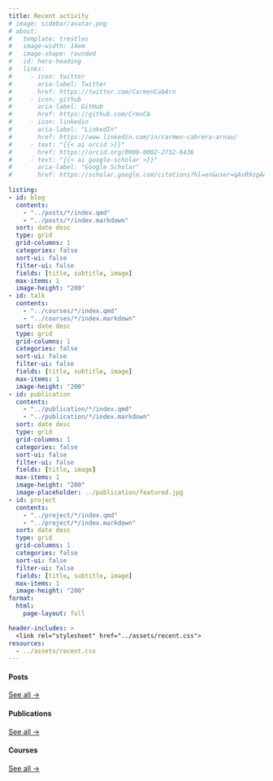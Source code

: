 ```yaml
---
title: Recent activity
# image: sidebar/avatar.png
# about:
#   template: trestles
#   image-width: 14em
#   image-shape: rounded
#   id: hero-heading
#   links:
#     - icon: twitter
#       aria-label: Twitter
#       href: https://twitter.com/CarmenCabArn
#     - icon: github
#       aria-label: GitHub
#       href: https://github.com/CrmnCA
#     - icon: linkedin
#       aria-label: "LinkedIn"
#       href: https://www.linkedin.com/in/carmen-cabrera-arnau/
#     - text: "{{< ai orcid >}}"
#       href: https://orcid.org/0000-0002-2732-6436
#     - text: "{{< ai google-scholar >}}"
#       aria-label: "Google Scholar"
#       href: https://scholar.google.com/citations?hl=en&user=qAvR9zgAAAAJ
      
listing: 
- id: blog
  contents: 
    - "../posts/*/index.qmd"
    - "../posts/*/index.markdown"
  sort: date desc
  type: grid
  grid-columns: 1
  categories: false
  sort-ui: false
  filter-ui: false
  fields: [title, subtitle, image]
  max-items: 1
  image-height: "200"
- id: talk
  contents: 
    - "../courses/*/index.qmd"
    - "../courses/*/index.markdown"
  sort: date desc
  type: grid
  grid-columns: 1
  categories: false
  sort-ui: false
  filter-ui: false
  fields: [title, subtitle, image]
  max-items: 1
  image-height: "200"
- id: publication
  contents: 
    - "../publication/*/index.qmd"
    - "../publication/*/index.markdown"
  sort: date desc
  type: grid
  grid-columns: 1
  categories: false
  sort-ui: false
  filter-ui: false
  fields: [title, image]
  max-items: 1
  image-height: "200"
  image-placeholder: ../publication/featured.jpg
- id: project
  contents: 
    - "../project/*/index.qmd"
    - "../project/*/index.markdown"
  sort: date desc
  type: grid
  grid-columns: 1
  categories: false
  sort-ui: false
  filter-ui: false
  fields: [title, subtitle, image]
  max-items: 1
  image-height: "200"
format: 
  html: 
    page-layout: full

header-includes: >
  <link rel="stylesheet" href="../assets/recent.css">
resources:
  - ../assets/recent.css
---
```





:::: {.grid}

::: {.g-col-3}
#### Posts
::: {#blog}
:::
[See all &rarr;](../posts){.about-links .subtitle}
:::

::: {.g-col-3}
#### Publications
::: {#publication}
:::
[See all &rarr;](../publication){.about-links .subtitle}
:::

::: {.g-col-3}
#### Courses
::: {#talk}
:::
[See all &rarr;](../talk){.about-links .subtitle}
:::


::::
